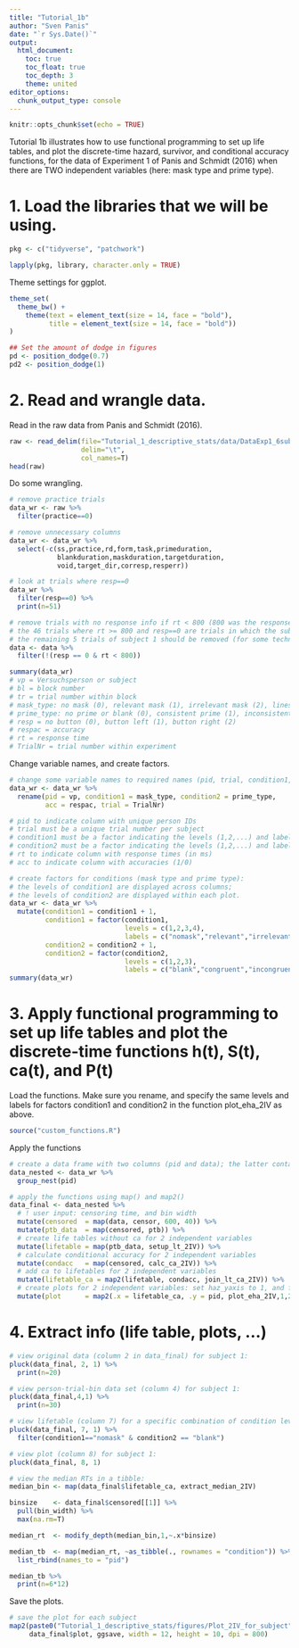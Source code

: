 ```yaml
---
title: "Tutorial_1b"
author: "Sven Panis"
date: "`r Sys.Date()`"
output:
  html_document:
    toc: true
    toc_float: true
    toc_depth: 3
    theme: united
editor_options: 
  chunk_output_type: console
---
```


```r
knitr::opts_chunk$set(echo = TRUE)
```

Tutorial 1b illustrates how to use functional programming to set up life tables, and plot the discrete-time hazard, survivor, and conditional accuracy functions, for the data of Experiment 1 of Panis and Schmidt (2016) when there are TWO independent variables (here: mask type and prime type).

# 1. Load the libraries that we will be using. 

```r
pkg <- c("tidyverse", "patchwork")

lapply(pkg, library, character.only = TRUE)
```

Theme settings for ggplot.

```r
theme_set(
  theme_bw() +
    theme(text = element_text(size = 14, face = "bold"), 
          title = element_text(size = 14, face = "bold"))
)

## Set the amount of dodge in figures
pd <- position_dodge(0.7)
pd2 <- position_dodge(1)
```

# 2. Read and wrangle data.

Read in the raw data from Panis and Schmidt (2016).

```r
raw <- read_delim(file="Tutorial_1_descriptive_stats/data/DataExp1_6subjects.txt", 
                  delim="\t",
                  col_names=T) 
head(raw)
```

Do some wrangling.

```r
# remove practice trials
data_wr <- raw %>% 
  filter(practice==0) 

# remove unnecessary columns
data_wr <- data_wr %>% 
  select(-c(ss,practice,rd,form,task,primeduration,
            blankduration,maskduration,targetduration,
            void,target_dir,corresp,resperr))

# look at trials where resp==0
data_wr %>% 
  filter(resp==0) %>% 
  print(n=51)

# remove trials with no response info if rt < 800 (800 was the response deadline in each trial):
# the 46 trials where rt >= 800 and resp==0 are trials in which the subject did not respond; these should not be deleted because they will be treated as right-censored observations in EHA!
# the remaining 5 trials of subject 1 should be removed (for some technical reason the resp (1 or 2) was not recorded; perhaps (s)he pressed both buttons at the same time...)
data <- data %>% 
  filter(!(resp == 0 & rt < 800))

summary(data_wr)
# vp = Versuchsperson or subject
# bl = block number
# tr = trial number within block
# mask_type: no mask (0), relevant mask (1), irrelevant mask (2), lines mask (3)
# prime_type: no prime or blank (0), consistent prime (1), inconsistent prime (2)
# resp = no button (0), button left (1), button right (2) 
# respac = accuracy
# rt = response time
# TrialNr = trial number within experiment
```

Change variable names, and create factors.

```r
# change some variable names to required names (pid, trial, condition1, condition2, rt, and acc)
data_wr <- data_wr %>% 
  rename(pid = vp, condition1 = mask_type, condition2 = prime_type, 
         acc = respac, trial = TrialNr)

# pid to indicate column with unique person IDs
# trial must be a unique trial number per subject
# condition1 must be a factor indicating the levels (1,2,...) and labels of the first independent variable (here: mask_type)
# condition2 must be a factor indicating the levels (1,2,...) and labels of the second independent variable (here: prime_type)
# rt to indicate column with response times (in ms)
# acc to indicate column with accuracies (1/0)

# create factors for conditions (mask type and prime type): 
# the levels of condition1 are displayed across columns; 
# the levels of condition2 are displayed within each plot.
data_wr <- data_wr %>% 
  mutate(condition1 = condition1 + 1, 
         condition1 = factor(condition1, 
                             levels = c(1,2,3,4), 
                             labels = c("nomask","relevant","irrelevant","lines")),
         condition2 = condition2 + 1, 
         condition2 = factor(condition2, 
                             levels = c(1,2,3), 
                             labels = c("blank","congruent","incongruent")))
summary(data_wr)
```

# 3. Apply functional programming to set up life tables and plot the discrete-time functions h(t), S(t), ca(t), and P(t)

Load the functions. Make sure you rename, and specify the same levels and labels for factors condition1 and condition2 in the function plot_eha_2IV as above.

```r
source("custom_functions.R")
```

Apply the functions

```r
# create a data frame with two columns (pid and data); the latter contains a list of nested data frames
data_nested <- data_wr %>% 
  group_nest(pid)

# apply the functions using map() and map2()
data_final <- data_nested %>% 
  # ! user input: censoring time, and bin width
  mutate(censored  = map(data, censor, 600, 40)) %>%   
  mutate(ptb_data  = map(censored, ptb)) %>%           
  # create life tables without ca for 2 independent variables
  mutate(lifetable = map(ptb_data, setup_lt_2IV)) %>%    
  # calculate conditional accuracy for 2 independent variables
  mutate(condacc   = map(censored, calc_ca_2IV)) %>%       
  # add ca to lifetables for 2 independent variables
  mutate(lifetable_ca = map2(lifetable, condacc, join_lt_ca_2IV)) %>%  
  # create plots for 2 independent variables: set haz_yaxis to 1, and first_bin_shown to 2
  mutate(plot      = map2(.x = lifetable_ca, .y = pid, plot_eha_2IV,1,2))  
```

# 4. Extract info (life table, plots, ...)

```r
# view original data (column 2 in data_final) for subject 1:
pluck(data_final, 2, 1) %>% 
  print(n=20)

# view person-trial-bin data set (column 4) for subject 1:
pluck(data_final,4,1) %>% 
  print(n=30)

# view lifetable (column 7) for a specific combination of condition levels for subject 1:
pluck(data_final, 7, 1) %>% 
  filter(condition1=="nomask" & condition2 == "blank")

# view plot (column 8) for subject 1:
pluck(data_final, 8, 1)

# view the median RTs in a tibble:
median_bin <- map(data_final$lifetable_ca, extract_median_2IV)

binsize    <- data_final$censored[[1]] %>% 
  pull(bin_width) %>% 
  max(na.rm=T)

median_rt  <- modify_depth(median_bin,1,~.x*binsize)

median_tb  <- map(median_rt, ~as_tibble(., rownames = "condition")) %>% 
  list_rbind(names_to = "pid")

median_tb %>% 
  print(n=6*12)
```

Save the plots.

```r
# save the plot for each subject
map2(paste0("Tutorial_1_descriptive_stats/figures/Plot_2IV_for_subject", data_final$pid, "_PanisSchmidt.png"), 
     data_final$plot, ggsave, width = 12, height = 10, dpi = 800)
```
